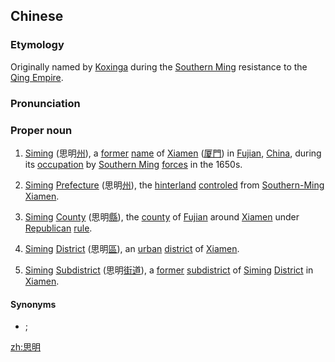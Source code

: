==Chinese==
{{zh-forms|[[think]](ing){{nbsp}}of<br>[[remember]](ing)|the{{nbsp}}[[Ming]]{{nbsp}}(''[[dynasty]]'')}}
{{wikipedia|Siming}}
===Etymology===
Originally named by [[w:Koxinga|Koxinga]] during the [[w:Southern Ming|Southern Ming]] resistance to the [[w:Qing Empire|Qing Empire]].

===Pronunciation===
{{zh-pron
|m=Sīmíng
|c=si1 ming4
|cat=pn
}}

===Proper noun===
{{zh-proper noun}}

# {{lb|zh|historical|_|geography}} [[Siming]] (思明[[州]]), a [[former]] [[name]] of [[Xiamen]] ([[厦門]]) in [[Fujian]], [[China]], during its [[occupation]] by [[Southern Ming]] [[force]]s in the 1650s.
# {{lb|zh|historical|_|geography}} [[Siming]] [[prefecture|Prefecture]] (思明[[州]]), the [[hinterland]] [[control]]ed from [[Southern Ming|Southern-Ming]] [[Xiamen]].
# {{lb|zh|historical|_|geography}} [[Siming]] [[county|County]] (思明[[縣]]), the [[county]] of [[Fujian]] around [[Xiamen]] under [[Republic of China|Republican]] [[rule]].
# {{lb|zh|geography}} [[Siming]] [[district|District]] (思明[[區]]), an [[urban]] [[district]] of [[Xiamen]].
# {{lb|zh|historical|_|geography}} [[Siming]] [[subdistrict|Subdistrict]] (思明[[街道]]), a [[former]] [[subdistrict]] of [[Siming]] [[district|District]] in [[Xiamen]].

====Synonyms====
* {{sense|district of Xiamen}} {{zh-l|中心區}} {{qualifier|late 1940s}}; {{zh-l|向陽}} {{qualifier|Cultural Revolution}}

[[zh:思明]]